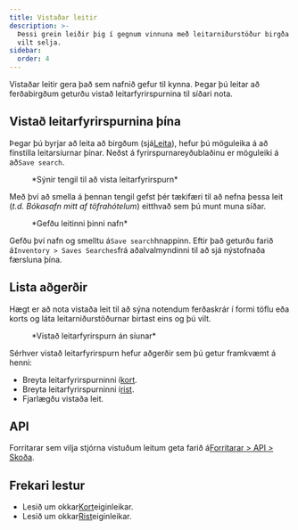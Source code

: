 ```yaml
---
title: Vistaðar leitir
description: >-
  Þessi grein leiðir þig í gegnum vinnuna með leitarniðurstöður birgða sem þú
  vilt selja.
sidebar:
  order: 4
---
```


Vistaðar leitir gera það sem nafnið gefur til kynna. Þegar þú leitar að ferðabirgðum geturðu vistað leitarfyrirspurnina til síðari nota.

## Vistað leitarfyrirspurnina þína

Þegar þú byrjar að leita að birgðum (sjá[Leita](/studio/search)), hefur þú möguleika á að fínstilla leitarsíurnar þínar. Neðst á fyrirspurnareyðublaðinu er möguleiki á að`Save search`.

<figure>
  <CloudinaryImage width="350" height="329" resize="scale" quality="best" alt="Vista leit" src="academy/save-search" errorImage="noimage_opaque_nyrtl0.png" />

  <figcaption>*Sýnir tengil til að vista leitarfyrirspurn*</figcaption>
</figure>


Með því að smella á þennan tengil gefst þér tækifæri til að nefna þessa leit (*t.d. Bókasafn mitt af töfrahótelum*) eitthvað sem þú munt muna síðar.

<figure>
  <CloudinaryImage width="350" height="329" resize="scale" quality="best" alt="Gefðu leitinni þinni nafn" src="academy/name-save-search" errorImage="noimage_opaque_nyrtl0.png" />

  <figcaption>*Gefðu leitinni þinni nafn*</figcaption>
</figure>


Gefðu því nafn og smelltu á`Save search`hnappinn. Eftir það geturðu farið á`Inventory > Saves Searches`frá aðalvalmyndinni til að sjá nýstofnaða færsluna þína.

## Lista aðgerðir

Hægt er að nota vistaða leit til að sýna notendum ferðaskrár í formi töflu eða korts og láta leitarniðurstöðurnar birtast eins og þú vilt.

<figure>
  <CloudinaryImage width="700" height="939" resize="scale" quality="best" alt="Vistaðar leitaraðgerðir" src="academy/saved-search-actions" errorImage="noimage_opaque_nyrtl0.png" />

  <figcaption>*Vistað leitarfyrirspurn án síunar*</figcaption>
</figure>


Sérhver vistað leitarfyrirspurn hefur aðgerðir sem þú getur framkvæmt á henni:

* Breyta leitarfyrirspurninni í[kort](/studio/maps).
* Breyta leitarfyrirspurninni í[rist](/studio/grids).
* Fjarlægðu vistaða leit.

## API

Forritarar sem vilja stjórna vistuðum leitum geta farið á[Forritarar > API > Skoða](/developers/apis/#browse-api).

## Frekari lestur

* Lesið um okkar[Kort](/studio/maps)eiginleikar.
* Lesið um okkar[Rist](/studio/grids)eiginleikar.


